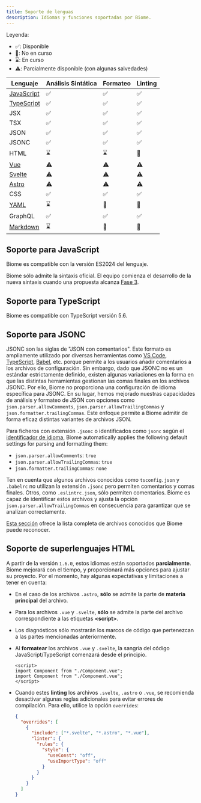```yaml
---
title: Soporte de lenguas
description: Idiomas y funciones soportadas por Biome.
---
```


Leyenda:

- ✅: Disponible
- 🚫: No en curso
- ⌛️: En curso
- ⚠️: Parcialmente disponible (con algunas salvedades)

| Lenguaje                                                 | Análisis Sintática                                              | Formateo                                                        | Linting                                                         |
| -------------------------------------------------------- | --------------------------------------------------------------- | --------------------------------------------------------------- | --------------------------------------------------------------- |
| [JavaScript](#suporte-a-javascript)                      | <span aria-label="Disponible" role="img">✅</span>              | <span aria-label="Disponible" role="img">✅</span>              | <span aria-label="Disponible" role="img">✅</span>              |
| [TypeScript](#suporte-a-typescript)                      | <span aria-label="Disponible" role="img">✅</span>              | <span aria-label="Disponible" role="img">✅</span>              | <span aria-label="Disponible" role="img">✅</span>              |
| JSX                                                      | <span aria-label="Disponible" role="img">✅</span>              | <span aria-label="Disponible" role="img">✅</span>              | <span aria-label="Disponible" role="img">✅</span>              |
| TSX                                                      | <span aria-label="Disponible" role="img">✅</span>              | <span aria-label="Disponible" role="img">✅</span>              | <span aria-label="Disponible" role="img">✅</span>              |
| JSON                                                     | <span aria-label="Disponible" role="img">✅</span>              | <span aria-label="Disponible" role="img">✅</span>              | <span aria-label="Disponible" role="img">✅</span>              |
| JSONC                                                    | <span aria-label="Disponible" role="img">✅</span>              | <span aria-label="Disponible" role="img">✅</span>              | <span aria-label="Disponible" role="img">✅</span>              |
| HTML                                                     | <span aria-label="En curso" role="img">⌛️</span>                | <span aria-label="En curso" role="img">⌛️</span>                | <span aria-label="No en curso" role="img">🚫</span>             |
| [Vue](#html-super-languages-support)                     | <span aria-label="Parcialmente disponible" role="img">⚠️</span> | <span aria-label="Parcialmente disponible" role="img">⚠️</span> | <span aria-label="Parcialmente disponible" role="img">⚠️</span> |
| [Svelte](#html-super-languages-support)                  | <span aria-label="Parcialmente disponible" role="img">⚠️</span> | <span aria-label="Parcialmente disponible" role="img">⚠️</span> | <span aria-label="Parcialmente disponible" role="img">⚠️</span> |
| [Astro](#html-super-languages-support)                   | <span aria-label="Parcialmente disponible" role="img">⚠️</span> | <span aria-label="Parcialmente disponible" role="img">⚠️</span> | <span aria-label="Parcialmente disponible" role="img">⚠️</span> |
| CSS                                                      | <span aria-label="Disponible" role="img">✅️</span>             | <span aria-label="Disponible" role="img">✅️</span>             | <span aria-label="Disponible" role="img">✅️</span>             |
| [YAML](https://github.com/biomejs/biome/issues/2365)     | <span aria-label="En curso" role="img">⌛️</span>                | <span aria-label="No en curso" role="img">🚫</span>             | <span aria-label="No en curso" role="img">🚫</span>             |
| GraphQL                                                  | <span aria-label="Disponible" role="img">✅️</span>             | <span aria-label="Disponible" role="img">✅️</span>             | <span aria-label="Disponible" role="img">✅️</span>             |
| [Markdown](https://github.com/biomejs/biome/issues/3718) | <span aria-label="En curso" role="img">⌛️</span>                | <span aria-label="No en curso" role="img">🚫</span>             | <span aria-label="No en curso" role="img">🚫</span>             |

## Soporte para JavaScript

Biome es compatible con la versión ES2024 del lenguaje.

Biome sólo admite la sintaxis oficial. El equipo comienza el desarrollo de la nueva sintaxis cuando una propuesta alcanza
[Fase 3](https://github.com/tc39/proposals#stage-3).

## Soporte para TypeScript

Biome es compatible con TypeScript versión 5.6.

## Soporte para JSONC

JSONC son las siglas de "JSON con comentarios". Este formato es ampliamente utilizado por diversas herramientas como [VS Code](https://code.visualstudio.com/docs/languages/json#_json-with-comments), [TypeScript](https://www.typescriptlang.org/docs/handbook/tsconfig-json.html), [Babel](https://babeljs.io/docs/config-files), etc. porque permite a los usuarios añadir comentarios a los archivos de configuración. Sin embargo, dado que JSONC no es un estándar estrictamente definido, existen algunas variaciones en la forma en que las distintas herramientas gestionan las comas finales en los archivos JSONC. Por ello, Biome no proporciona una configuración de idioma específica para JSONC. En su lugar, hemos mejorado nuestras capacidades de análisis y formateo de JSON con opciones como `json.parser.allowComments`, `json.parser.allowTrailingCommas` y `json.formatter.trailingCommas`. Este enfoque permite a Biome admitir de forma eficaz distintas variantes de archivos JSON.

Para ficheros con extensión `.jsonc` o identificados como `jsonc` según el [identificador de idioma](https://code.visualstudio.com/docs/languages/identifiers), Biome automatically applies the following default settings for parsing and formatting them:

- `json.parser.allowComments`: `true`
- `json.parser.allowTrailingCommas`: `true`
- `json.formatter.trailingCommas`: `none`

Ten en cuenta que algunos archivos conocidos como `tsconfig.json` y `.babelrc` no utilizan la extensión `.jsonc` pero permiten comentarios y comas finales. Otros, como `.eslintrc.json`, sólo permiten comentarios. Biome es capaz de identificar estos archivos y ajusta la opción `json.parser.allowTrailingCommas` en consecuencia para garantizar que se analizan correctamente.

[Esta sección](/guides/configure-biome#well-known-files) ofrece la lista completa de archivos conocidos que Biome puede reconocer.

## Soporte de superlenguajes HTML

A partir de la versión `1.6.0`, estos idiomas están soportados **parcialmente**. Biome mejorará con el tiempo, y proporcionará más opciones para ajustar su proyecto. Por el momento, hay algunas expectativas y limitaciones a tener en cuenta:

- En el caso de los archivos `.astro`, **sólo** se admite la parte de **materia principal** del archivo.
- Para los archivos `.vue` y `.svelte`, **sólo** se admite la parte del archivo correspondiente a las etiquetas **\<script\>**.
- Los diagnósticos sólo mostrarán los marcos de código que pertenezcan a las partes mencionadas anteriormente.
- Al **formatear** los archivos `.vue` y `.svelte`, la sangría del código JavaScript/TypeScript comenzará desde el principio.

  ```vue title="file.vue" del={2} ins={3}
  <script>
  import Component from "./Component.vue";
  import Component from "./Component.vue";
  </script>
  ```

- Cuando estes **linting** los archivos `.svelte`, `.astro` o `.vue`, se recomienda desactivar algunas reglas adicionales para evitar errores de compilación. Para ello, utilice la opción `overrides`:

  ```json
  {
    "overrides": [
      {
        "include": ["*.svelte", "*.astro", "*.vue"],
        "linter": {
          "rules": {
            "style": {
              "useConst": "off",
              "useImportType": "off"
            }
          }
        }
      }
    ]
  }
  ```
